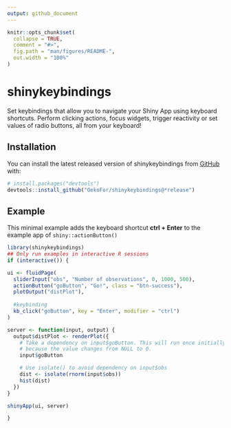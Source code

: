 ```yaml
---
output: github_document
---
```


<!-- README.md is generated from README.Rmd. Please edit that file -->

```r
knitr::opts_chunk$set(
  collapse = TRUE,
  comment = "#>",
  fig.path = "man/figures/README-",
  out.width = "100%"
)
```

# shinykeybindings

<!-- badges: start -->
<!-- badges: end -->

Set keybindings that allow you to navigate your Shiny App using keyboard shortcuts.
Perform clicking actions, focus widgets, trigger reactivity or set values of radio buttons, all from your keyboard!

## Installation

You can install the latest released version of shinykeybindings from [GitHub](https://github.com/) with:

``` r
# install.packages("devtools")
devtools::install_github("OekoFor/shinykeybindings@*release")
```
## Example

This minimal example adds the keyboard shortcut **ctrl + Enter** to the example app of `shiny::actionButton()` 

```r
library(shinykeybindings)
## Only run examples in interactive R sessions
if (interactive()) {

ui <- fluidPage(
  sliderInput("obs", "Number of observations", 0, 1000, 500),
  actionButton("goButton", "Go!", class = "btn-success"),
  plotOutput("distPlot"),
  
  #keybinding
  kb_click("goButton", key = "Enter", modifier = "ctrl")
)

server <- function(input, output) {
  output$distPlot <- renderPlot({
    # Take a dependency on input$goButton. This will run once initially,
    # because the value changes from NULL to 0.
    input$goButton

    # Use isolate() to avoid dependency on input$obs
    dist <- isolate(rnorm(input$obs))
    hist(dist)
  })
}

shinyApp(ui, server)

}
```
